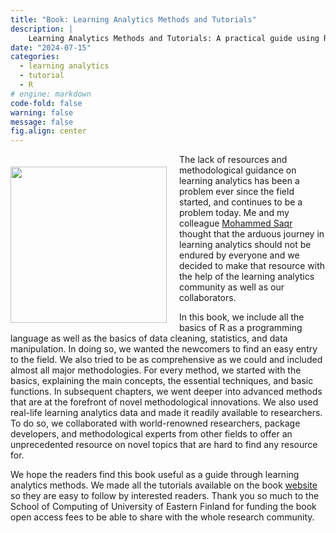 ```yaml
---
title: "Book: Learning Analytics Methods and Tutorials"
description: |
    Learning Analytics Methods and Tutorials: A practical guide using R
date: "2024-07-15"
categories:
  - learning analytics
  - tutorial
  - R
# engine: markdown
code-fold: false
warning: false
message: false
fig.align: center
---
```



<img src="labook.jpeg" style="float: left; width: 250px; padding-right: 20px; padding-top: 20px;"/>

The lack of resources and methodological guidance on learning analytics has been a problem ever since the field started, and continues to be a problem today. Me and my colleague [Mohammed Saqr](https://saqr.me)   thought that the arduous journey in learning analytics should not be endured by everyone and we decided to make that resource with the help of the learning analytics community as well as our collaborators.


In this book, we include all the basics of R as a programming language as well as the basics of data cleaning, statistics, and data manipulation. In doing so, we wanted the newcomers to find an easy entry to the field. We also tried to be as comprehensive as we could and included almost all major methodologies. For every method, we started with the basics, explaining the main concepts, the essential techniques, and basic functions. In subsequent chapters, we went deeper into advanced methods that are at the forefront of novel methodological innovations. We also used real-life learning analytics data and made it readily available to researchers. To do so, we collaborated with world-renowned researchers, package developers, and methodological experts from other fields to offer an unprecedented resource on novel topics that are hard to find any resource for.

We hope the readers find this book useful as a guide through learning analytics methods. We made all the tutorials available on the book [website](https://lamethods.org) so they are easy to follow by interested readers. Thank you so much to the School of Computing of University of Eastern Finland for funding the book open access fees to be able to share with the whole research community.

